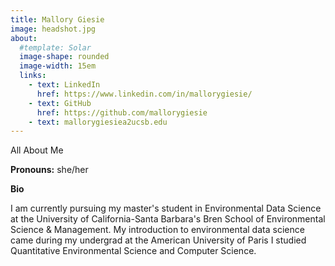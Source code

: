 ```yaml
---
title: Mallory Giesie 
image: headshot.jpg
about: 
  #template: Solar
  image-shape: rounded
  image-width: 15em
  links:
    - text: LinkedIn
      href: https://www.linkedin.com/in/mallorygiesie/
    - text: GitHub
      href: https://github.com/mallorygiesie
    - text: mallorygiesiea2ucsb.edu
---
```


All About Me

**Pronouns:** she/her

**Bio**

I am currently pursuing my master\'s student in Environmental Data Science at the University of California-Santa Barbara\'s Bren School of Environmental Science & Management. My introduction to environmental data science came during my undergrad at the American University of Paris I studied Quantitative Environmental Science and Computer Science.
